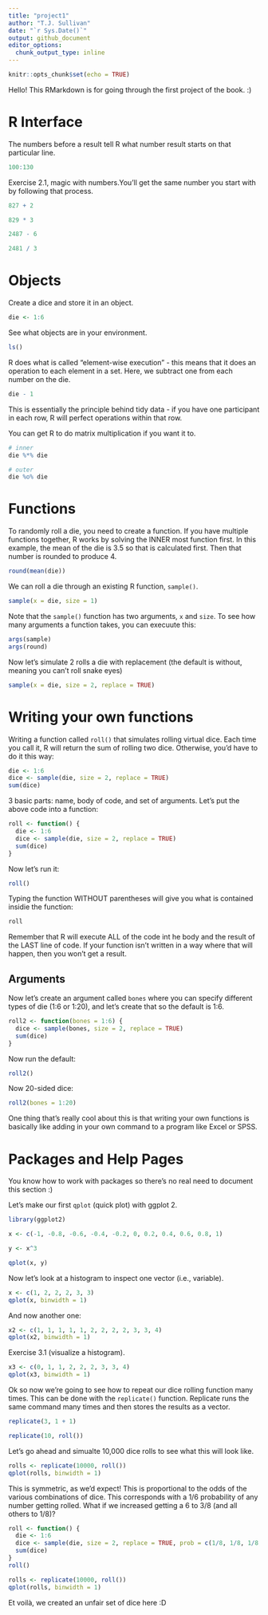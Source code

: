 ```yaml
---
title: "project1"
author: "T.J. Sullivan"
date: "`r Sys.Date()`"
output: github_document
editor_options: 
  chunk_output_type: inline
---
```


```r
knitr::opts_chunk$set(echo = TRUE)
```

Hello! This RMarkdown is for going through the first project of the book. :)

# R Interface 

The numbers before a result tell R what number result starts on that particular line. 
```r
100:130
```

Exercise 2.1, magic with numbers.You'll get the same number you start with by following that process.

```r
827 + 2

829 * 3

2487 - 6

2481 / 3
```

# Objects

Create a dice and store it in an object.
```r
die <- 1:6
```

See what objects are in your environment.
```r
ls()
```

R does what is called "element-wise execution" - this means that it does an operation to each element in a set. Here, we subtract one from each number on the die. 
```r
die - 1
```

This is essentially the principle behind tidy data - if you have one participant in each row, R will perfect operations within that row. 

You can get R to do matrix multiplication if you want it to. 
```r
# inner
die %*% die

# outer
die %o% die
```
# Functions

To randomly roll a die, you need to create a function. If you have multiple functions together, R works by solving the INNER most function first. In this example, the mean of the die is 3.5 so that is calculated first. Then that number is rounded to produce 4. 

```r
round(mean(die))
```

We can roll a die through an existing R function, `sample()`. 
```r
sample(x = die, size = 1)
```

Note that the `sample()` function has two arguments, `x` and `size`. To see how many arguments a function takes, you can execuute this:
```r
args(sample)
args(round)
```

Now let's simulate 2 rolls a die with replacement (the default is without, meaning you can't roll snake eyes)
```r
sample(x = die, size = 2, replace = TRUE)
```

# Writing your own functions

Writing a function called `roll()` that simulates rolling virtual dice. Each time you call it, R will return the sum of rolling two dice. Otherwise, you'd have to do it this way:
```r
die <- 1:6
dice <- sample(die, size = 2, replace = TRUE)
sum(dice)
```

3 basic parts: name, body of code, and set of arguments. Let's put the above code into a function:
```r
roll <- function() {
  die <- 1:6
  dice <- sample(die, size = 2, replace = TRUE)
  sum(dice)
}
```

Now let's run it:
```r
roll()
```

Typing the function WITHOUT parentheses will give you what is contained insidie the function:

```r
roll
```
Remember that R will execute ALL of the code int he body and the result of the LAST line of code. If your function isn't written in a way where that will happen, then you won't get a result. 

## Arguments

Now let's create an argument called `bones` where you can specify different types of die (1:6 or 1:20), and let's create that so the default is 1:6. 
```r
roll2 <- function(bones = 1:6) {
  dice <- sample(bones, size = 2, replace = TRUE)
  sum(dice)
}
```

Now run the default:
```r
roll2()
```

Now 20-sided dice:
```r
roll2(bones = 1:20)
```

One thing that's really cool about this is that writing your own functions is basically like adding in your own command to a program like Excel or SPSS. 

# Packages and Help Pages

You know how to work with packages so there's no real need to document this section :) 

Let's make our first `qplot` (quick plot) with ggplot 2.
```r
library(ggplot2)

x <- c(-1, -0.8, -0.6, -0.4, -0.2, 0, 0.2, 0.4, 0.6, 0.8, 1)

y <- x^3

qplot(x, y)
```

Now let's look at a histogram to inspect one vector (i.e., variable). 
```r
x <- c(1, 2, 2, 2, 3, 3)
qplot(x, binwidth = 1)
```

And now another one:
```r
x2 <- c(1, 1, 1, 1, 1, 2, 2, 2, 2, 3, 3, 4)
qplot(x2, binwidth = 1)
```

Exercise 3.1 (visualize a histogram). 
```r
x3 <- c(0, 1, 1, 2, 2, 2, 3, 3, 4)
qplot(x3, binwidth = 1)
```

Ok so now we're going to see how to repeat our dice rolling function many times. This can be done with the `replicate()` function. Replicate runs the same command many times and then stores the results as a vector. 
```r
replicate(3, 1 + 1)

replicate(10, roll())
```

Let's go ahead and simualte 10,000 dice rolls to see what this will look like.
```r
rolls <- replicate(10000, roll())
qplot(rolls, binwidth = 1)
```

This is symmetric, as we'd expect! This is proportional to the odds of the various combinations of dice. This corresponds with a 1/6 probability of any number getting rolled. What if we increased getting a 6 to 3/8 (and all others to 1/8)? 

```r
roll <- function() {
  die <- 1:6
  dice <- sample(die, size = 2, replace = TRUE, prob = c(1/8, 1/8, 1/8, 1/8, 1/8, 3/8))
  sum(dice)
}
roll()
```

```r
rolls <- replicate(10000, roll())
qplot(rolls, binwidth = 1)
```

Et voilà, we created an unfair set of dice here :D 
